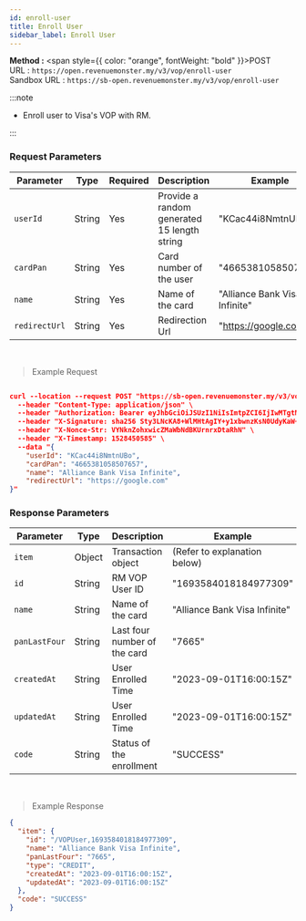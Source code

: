 ```yaml
---
id: enroll-user
title: Enroll User
sidebar_label: Enroll User
---
```



**Method :** <span style={{ color: "orange", fontWeight: "bold" }}>POST</span><br/>
URL : `https://open.revenuemonster.my/v3/vop/enroll-user`<br/>
Sandbox URL : `https://sb-open.revenuemonster.my/v3/vop/enroll-user`

:::note

- Enroll user to Visa's VOP with RM.

:::

### Request Parameters

| Parameter     | Type   | Required | Description                                 | Example                       |
| ------------- | ------ | -------- | ------------------------------------------- | ----------------------------- |
| `userId`      | String | Yes      | Provide a random generated 15 length string | "KCac44i8NmtnUBo"             |
| `cardPan`     | String | Yes      | Card number of the user                     | "4665381058507657"            |
| `name`        | String | Yes      | Name of the card                            | "Alliance Bank Visa Infinite" |
| `redirectUrl` | String | Yes      | Redirection Url                             | "https://google.com"          |

<br />

> Example Request

```json

curl --location --request POST "https://sb-open.revenuemonster.my/v3/vop/enroll-user" \
  --header "Content-Type: application/json" \
  --header "Authorization: Bearer eyJhbGciOiJSUzI1NiIsImtpZCI6IjIwMTgtMDMtMTMiLCJ0eXAiOiJKV1QifQ.eyJhdWQiOlsiKiJdLCJleHAiOjE1MjE2MjkyNTYsImlhdCI6MTUyMTYyMjA1NywiaXNzIjoiaHR0cHM6Ly9zYi1vYXV0aC5yZXZlbnVlbW9uc3Rlci5teSIsImp0aSI6IkVod0tFRTlCZFhSb1FXTmpaWE56Vkc5clpXNFF5cmYza3EzTDY4QnoiLCJuYmYiOjE1MjE2MjIwNTcsInN1YiI6IkVoUUtDRTFsY21Ob1lXNTBFSlhWemQzd3JhcVRPUklRQ2dSVmMyVnlFSXlKcUl6dnlNUFZjUSJ9.dJknY9MZHLNrKx1p7gZxS0_oA3uXLWplDU1r1dpwxIbmdB6yw4tQBTXKlWArDfKLlBDn6v22_gT5Px7sdCMj7e5M9eRoJoMnoPnslgYpmJJ5kjqAbKU7dUxKb1OzFLrvmtSK9r-FRLVtMFHioWYpwgSvSPBgZ6lAYkUyDzH7aKadFYtQcBuJR0hlq2CXtP0mzbHOeu2q6giONf3E5-XqS8lLRtuHPAbJ7_YFwo0Oe2zc6h05IOocmx_NvBVPfDBnuygTU063h70Q987MYeGDV_Os4N6N_I4b-GoHprEPtmntB1RJPrFrY28hvvoUfDHXHZVXT1GlrsozrkWV4EjbTw" \
  --header "X-Signature: sha256 Sty3LNcKA8+WlMHtAgIY+y1xbwnzKsN0UdyKaW+yYIgcTkBAtF7G5Lx251qQITURJ4wiXPDODxhs1nFVmBBing==" \
  --header "X-Nonce-Str: VYNknZohxwicZMaWbNdBKUrnrxDtaRhN" \
  --header "X-Timestamp: 1528450585" \
  --data "{
    "userId": "KCac44i8NmtnUBo",
    "cardPan": "4665381058507657",
    "name": "Alliance Bank Visa Infinite",
    "redirectUrl": "https://google.com"
}"
```

### Response Parameters

| Parameter     | Type   | Description                  | Example                       |
| ------------- | ------ | ---------------------------- | ----------------------------- |
| `item`        | Object | Transaction object           | (Refer to explanation below)  |
| `id`          | String | RM VOP User ID               | "1693584018184977309"         |
| `name`        | String | Name of the card             | "Alliance Bank Visa Infinite" |
| `panLastFour` | String | Last four number of the card | "7665"                        |
| `createdAt`   | String | User Enrolled Time           | "2023-09-01T16:00:15Z"        |
| `updatedAt`   | String | User Enrolled Time           | "2023-09-01T16:00:15Z"        |
| `code`        | String | Status of the enrollment     | "SUCCESS"                     |

<br />

> Example Response

```json
{
  "item": {
    "id": "/VOPUser,1693584018184977309",
    "name": "Alliance Bank Visa Infinite",
    "panLastFour": "7665",
    "type": "CREDIT",
    "createdAt": "2023-09-01T16:00:15Z",
    "updatedAt": "2023-09-01T16:00:15Z"
  },
  "code": "SUCCESS"
}
```
